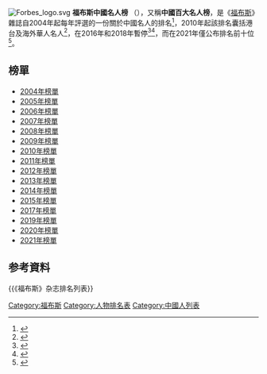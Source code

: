 {{noteTA
|T = zh-cn:福布斯中国名人榜; zh-sg:资本家杂志中国名人榜; zh-hk:福布斯中國名人榜; zh-tw:富比士中國名人榜;
|1 = zh-cn:福布斯; zh-sg:资本家杂志; zh-hk:福布斯; zh-tw:富比士;
}}
[[File:Forbes_logo.svg|thumb]]
'''福布斯中國名人榜''' （{{Lang-en|'''Forbes China Celebrity 100'''}}），又稱'''中國百大名人榜'''，是《[[福布斯|福布斯]]》雜誌自2004年起每年評選的一份關於中國名人的排名<ref>{{Cite web|title=中国大陆名人榜_新浪财经_新浪网|url=http://finance.sina.com.cn/nz/dalumingren/|work=finance.sina.com.cn|accessdate=2019-04-20}}</ref>，2010年起該排名囊括港台及海外華人名人<ref>{{Cite web|title=成龙登上福布斯中国名人榜榜首 周杰伦居第二_财经_凤凰网|url=http://finance.ifeng.com/money/special/2010fbszgmrb/20100428/2119580.shtml|work=finance.ifeng.com|accessdate=2019-04-20}}</ref>，在2016年和2018年暫停<ref>{{Cite web|title=福布斯中国发布100名人榜 吴京登榜首刘雯位列83名|url=http://fashion.sina.com.cn/l/fa/2019-08-20/1430/doc-ihytcern2185171.shtml|accessdate=2019-08-20|date=2019-08-20|last=新浪时尚|work=fashion.sina.com.cn|archive-date=2019-08-20|archive-url=https://web.archive.org/web/20190820072553/http://fashion.sina.com.cn/l/fa/2019-08-20/1430/doc-ihytcern2185171.shtml|dead-url=yes}}</ref><ref>{{Cite web |url=http://www.forbeschina.com/business/43998 |title=福布斯中國發布100名人榜，吳京黃渤胡歌位列前三 |accessdate=2019-08-20 |date=2019-08-20 |author= |work=福布斯中国 |publisher= |archive-date=2019-08-20 |archive-url=https://web.archive.org/web/20190820154054/http://www.forbeschina.com/business/43998 |dead-url=no }}</ref>，而在2021年僅公布排名前十位<ref>{{Cite web|title=2021福布斯中国名人榜榜单揭晓_腾讯新闻|url=https://new.qq.com/omn/20210919/20210919A00SQB00.html|access-date=2022-02-10|work=new.qq.com}}</ref>。

== 榜單 ==
{{div col|colwidth=15em}}
* [[2004年福布斯中國名人榜榜單|2004年榜單]]
* [[2005年福布斯中國名人榜榜單|2005年榜單]]
* [[2006年福布斯中國名人榜榜單|2006年榜單]]
* [[2007年福布斯中國名人榜榜單|2007年榜單]]
* [[2008年福布斯中國名人榜榜單|2008年榜單]]
* [[2009年福布斯中國名人榜榜單|2009年榜單]]
* [[2010年福布斯中國名人榜榜單|2010年榜單]]
* [[2011年福布斯中國名人榜榜單|2011年榜單]]
* [[2012年福布斯中國名人榜榜單|2012年榜單]]
* [[2013年福布斯中國名人榜榜單|2013年榜單]]
* [[2014年福布斯中國名人榜榜單|2014年榜單]]
* [[2015年福布斯中國名人榜榜單|2015年榜單]]
* [[2017年福布斯中國名人榜榜單|2017年榜單]]
* [[2019年福布斯中國名人榜榜單|2019年榜單]]
* [[2020年福布斯中國名人榜榜單|2020年榜單]]
* [[2021年福布斯中國名人榜榜單|2021年榜單]]
{{div col end}}

== 参考資料 ==
{{Reflist}}

{{福布斯中國名人榜}}
{{《福布斯》杂志排名列表}}

[[Category:福布斯|Category:福布斯]]
[[Category:人物排名表|Category:人物排名表]]
[[Category:中國人列表|Category:中國人列表]]